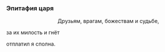 ===Эпитафия царя===
:<div align="center">Друзьям, врагам, божествам и судьбе,
:
за их милость и гнёт
:
отплатил я сполна.</div>
